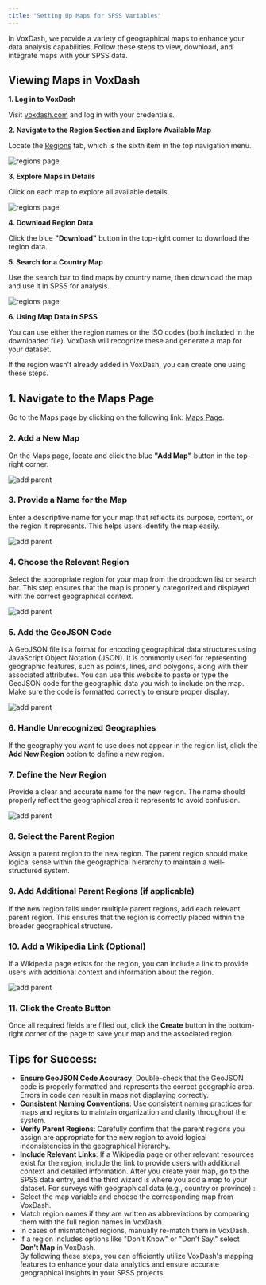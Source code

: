 ```yaml
---
title: "Setting Up Maps for SPSS Variables"
---
```


In VoxDash, we provide a variety of geographical maps to enhance your data analysis capabilities. Follow these steps to view, download, and integrate maps with your SPSS data.

## **Viewing Maps in VoxDash**

**1\. Log in to VoxDash**  

Visit [voxdash.com](https://www.voxdash.com) and log in with your credentials.  

**2\. Navigate to the Region Section and Explore Available Map**  

Locate the [Regions](https://www.voxdash.com/geos) tab, which is the sixth item in the top navigation menu.

<Frame>
  <img
    src="/images/regions.png"
    alt="regions page"
    style={{ borderRadius:"0.5rem" }}
  />
</Frame>

**3\. Explore Maps in Details**

Click on each map to explore all available details.

<Frame>
  <img
    src="/images/one-map-view.png"
    alt="regions page"
    style={{ borderRadius:"0.5rem" }}
  />
</Frame>

**4\. Download Region Data**

Click the blue **"Download"** button in the top-right corner to download the region data.  
  
**5\. Search for a Country Map** 

Use the search bar to find maps by country name, then download the map and use it in SPSS for analysis.

<Frame>
  <img
    src="/images/search-map.png"
    alt="regions page"
    style={{ borderRadius:"0.5rem" }}
  />
</Frame>

**6\. Using Map Data in SPSS**

You can use either the region names or the ISO codes (both included in the downloaded file). VoxDash will recognize these and generate a map for your dataset.

If the region wasn't already added in VoxDash, you can create one using these steps.

## **1\. Navigate to the Maps Page**

Go to the Maps page by clicking on the following link: [Maps Page](https://dataprovider.voxdash.com/maps).

### **2\. Add a New Map**
On the Maps page, locate and click the blue **"Add Map"** button in the top-right corner.

<Frame>
  <img
    src="/images/map-page.png"
    alt="add parent"
    style={{ borderRadius:"0.5rem" }}
  />
</Frame>

### **3\. Provide a Name for the Map**
Enter a descriptive name for your map that reflects its purpose, content, or the region it represents. This helps users identify the map easily.

<Frame>
  <img
    src="/images/map-name.png"
    alt="add parent"
    style={{ borderRadius:"0.5rem" }}
  />
</Frame>

### **4\. Choose the Relevant Region**
Select the appropriate region for your map from the dropdown list or search bar. This step ensures that the map is properly categorized and displayed with the correct geographical context.

<Frame>
  <img
    src="/images/map-geo-region.png"
    alt="add parent"
    style={{ borderRadius:"0.5rem" }}
  />
</Frame>

### **5\. Add the GeoJSON Code**
A GeoJSON file is a format for encoding geographical data structures using JavaScript Object Notation (JSON). It is commonly used for representing geographic features, such as points, lines, and polygons, along with their associated attributes.
You can use this website to paste or type the GeoJSON code for the geographic data you wish to include on the map. Make sure the code is formatted correctly to ensure proper display.

<Frame>
  <img
    src="/images/map-json.png"
    alt="add parent"
    style={{ borderRadius:"0.5rem" }}
  />
</Frame>

### **6\. Handle Unrecognized Geographies**
If the geography you want to use does not appear in the region list, click the **Add New Region** option to define a new region.

### **7\. Define the New Region**
Provide a clear and accurate name for the new region. The name should properly reflect the geographical area it represents to avoid confusion.

<Frame>
  <img
    src="/images/map-new-region.png"
    alt="add parent"
    style={{ borderRadius:"0.5rem" }}
  />
</Frame>

### **8\. Select the Parent Region**
Assign a parent region to the new region. The parent region should make logical sense within the geographical hierarchy to maintain a well-structured system.

### **9\. Add Additional Parent Regions (if applicable)**
If the new region falls under multiple parent regions, add each relevant parent region. This ensures that the region is correctly placed within the broader geographical structure.

### **10\. Add a Wikipedia Link (Optional)**
If a Wikipedia page exists for the region, you can include a link to provide users with additional context and information about the region.

<Frame>
  <img
    src="/images/add-map2.png"
    alt="add parent"
    style={{ borderRadius:"0.5rem" }}
  />
</Frame>

### **11\. Click the Create Button**
Once all required fields are filled out, click the **Create** button in the bottom-right corner of the page to save your map and the associated region.


## **Tips for Success:**
* **Ensure GeoJSON Code Accuracy**: Double-check that the GeoJSON code is properly formatted and represents the correct geographic area. Errors in code can result in maps not displaying correctly.  
* **Consistent Naming Conventions**: Use consistent naming practices for maps and regions to maintain organization and clarity throughout the system.  
* **Verify Parent Regions**: Carefully confirm that the parent regions you assign are appropriate for the new region to avoid logical inconsistencies in the geographical hierarchy.  
* **Include Relevant Links**: If a Wikipedia page or other relevant resources exist for the region, include the link to provide users with additional context and detailed information.
After you create your map, go to the SPSS data entry, and the third wizard is where you add a map to your dataset.
For surveys with geographical data (e.g., country or province) : 
* Select the map variable and choose the corresponding map from VoxDash.  
* Match region names if they are written as abbreviations by comparing them with the full region names in VoxDash.  
* In cases of mismatched regions, manually re-match them in VoxDash.  
* If a region includes options like "Don’t Know" or "Don’t Say," select **Don’t Map** in VoxDash.  
By following these steps, you can efficiently utilize VoxDash's mapping features to enhance your data analytics and ensure accurate geographical insights in your SPSS projects.